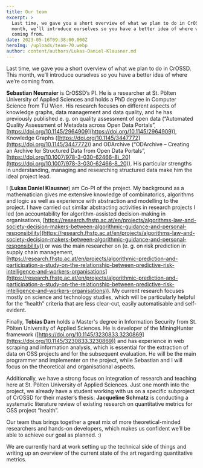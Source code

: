 ```yaml
---
title: Our team
excerpt: >
  Last time, we gave you a short overview of what we plan to do in CrOSSD. This
  month, we’ll introduce ourselves so you have a better idea of where we’re
  coming from.
date: 2023-05-16T09:38:00.000Z
heroImg: /uploads/team-70.webp
author: content/authors/Lukas-Daniel-Klausner.md
---
```


Last time, we gave you a short overview of what we plan to do in CrOSSD. This month, we’ll introduce ourselves so you have a better idea of where we’re coming from. 

**Sebastian Neumaier** is CrOSSD’s PI. He is a researcher at St. Pölten University of Applied Sciences and holds a PhD degree in Computer Science from TU Wien. His research focuses on different aspects of knowledge graphs, data management and data quality, and he has previously published e. g. on quality assessment of open data (“Automated Quality Assessment of Metadata across Open Data Portals”, [https://doi.org/10.1145/2964909](https://doi.org/10.1145/2964909)), Knowledge Graphs ([https://doi.org/10.1145/3447772](https://doi.org/10.1145/3447772)) and ODArchive (“ODArchive – Creating an Archive for Structured Data from Open Data Portals”, [https://doi.org/10.1007/978-3-030-62466-8\_20](https://doi.org/10.1007/978-3-030-62466-8_20)). His particular strengths in understanding, managing and researching structured data make him the ideal project lead. 

I (**Lukas Daniel Klausner**) am Co-PI of the project. My background as a mathematician gives me extensive knowledge of combinatorics, algorithms and logic as well as experience with abstraction and modelling to the project. I have carried out similar abstracting activities in research projects I led (on accountability for algorithm-assisted decision-making in organisations, [https://research.fhstp.ac.at/en/projects/algorithms-law-and-society-decision-makers-between-algorithmic-guidance-and-personal-responsibility](https://research.fhstp.ac.at/en/projects/algorithms-law-and-society-decision-makers-between-algorithmic-guidance-and-personal-responsibility)) or was the main researcher on (e. g. on risk prediction in supply chain management, [https://research.fhstp.ac.at/en/projects/algorithmic-prediction-and-participation-a-study-on-the-relationship-between-predictive-risk-intelligence-and-workers-organisations](https://research.fhstp.ac.at/en/projects/algorithmic-prediction-and-participation-a-study-on-the-relationship-between-predictive-risk-intelligence-and-workers-organisations)). My current research focuses mostly on science and technology studies, which will be particularly helpful for the “health” criteria that are less clear-cut, easily automatisable and self-evident. 

Finally, **Tobias Dam** holds a Master's degree in Information Security from St. Pölten University of Applied Sciences. He is developer of the MiningHunter framework ([https://doi.org/10.1145/3230833.3230869](https://doi.org/10.1145/3230833.3230869)) and has experience in web scraping and information analysis, which is essential for the extraction of data on OSS projects and for the subsequent evaluation. He will be the main programmer and implementer on the project, while Sebastian and I will focus on the theoretical and organisational aspects. 

Additionally, we have a strong focus on integration of research and teaching here at St. Pölten University of Applied Sciences. Just one month into the project, we already have a student working with us on a specific subproject of CrOSSD for their master’s thesis: **Jacqueline Schmatz** is conducting a systematic literature review of existing research on quantitative metrics for OSS project “health”. 

Our team thus brings together a great mix of more theoretical-minded researchers and hands-on developers, which makes us confident we’ll be able to achieve our goal as planned. :) 

We are currently hard at work setting up the technical side of things and writing up an overview of the current state of the art regarding quantitative metrics.
